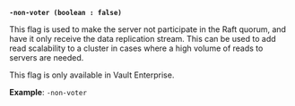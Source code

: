 <a id="operator-flag-non-voter" />

**`-non-voter (boolean : false)`**

This flag is used to make the server not participate in the Raft quorum, and 
have it only receive the data replication stream. This can be used to add 
read scalability to a cluster in cases where a high volume of reads to servers 
are needed.

<Note title="Enterprise only">

This flag is only available in Vault Enterprise.

</Note>

**Example**: `-non-voter`
